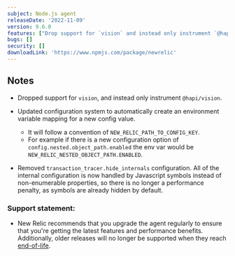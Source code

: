 ```yaml
---
subject: Node.js agent
releaseDate: '2022-11-09'
version: 9.6.0
features: ["Drop support for `vision` and instead only instrument `@hapi/vision`.","Update configuration system to automatically create an environment variable mapping for a new config value.","Remove `transaction_tracer.hide_internals` configuration."]
bugs: []
security: []
downloadLink: 'https://www.npmjs.com/package/newrelic'
---
```


## Notes

* Dropped support for `vision`, and instead only instrument `@hapi/vision`.

* Updated configuration system to automatically create an environment variable mapping for a new config value.
  * It will follow a convention of `NEW_RELIC_PATH_TO_CONFIG_KEY`.
  * For example if there is a new configuration option of `config.nested.object_path.enabled` the env var would be `NEW_RELIC_NESTED_OBJECT_PATH.ENABLED`.

* Removed `transaction_tracer.hide_internals` configuration. All of the internal configuration is now handled by Javascript symbols instead of non-enumerable properties, so there is no longer a performance penalty, as symbols are already hidden by default.

### Support statement:

* New Relic recommends that you upgrade the agent regularly to ensure that you're getting the latest features and performance benefits. Additionally, older releases will no longer be supported when they reach [end-of-life](/docs/using-new-relic/cross-product-functions/install-configure/notification-changes-new-relic-saas-features-distributed-software).
